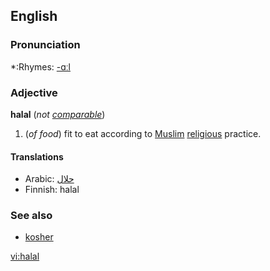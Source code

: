 ==English==

===Pronunciation===
*:Rhymes: [[Rhymes:English:-ɑːl|-ɑːl]]

===Adjective===
'''halal''' (''not [[comparable]]'')

# (''of food'') fit to eat according to  [[Muslim]] [[religious]] practice.

====Translations====
*Arabic: [[حلال]]
*Finnish: halal

===See also===
*[[kosher]]

[[vi:halal]]